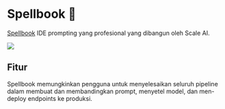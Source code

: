 
# Spellbook 🚧

[Spellbook](https://scale.com/spellbook) IDE prompting yang profesional yang dibangun oleh Scale AI.

<div style={{ textAlign: "center" }}>
  <Image
    src="/docs/assets/tooling/spellbook.webp"
    width={2000}
    height={1160}
    style={{ width: "750px", margin: "auto" }}
  />
</div>

## Fitur

Spellbook memungkinkan pengguna untuk menyelesaikan seluruh pipeline dalam membuat dan membandingkan prompt, menyetel model, dan men-deploy endpoints ke produksi.
